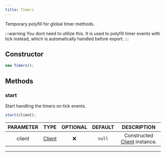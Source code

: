 ```yaml
---
title: Timers
---
```


Temporary polyfill for global timer methods.

:::warning
You dont need to utilize this.
It is used to polyfill timer events with tick instead,
which is automatically handled before export.
:::

## Constructor
```js
new Timers();
```

## Methods

### start
Start handling the timers on tick events.

```js
start(client);
```
| PARAMETER | TYPE | OPTIONAL | DEFAULT | DESCRIPTION |
| :-------: | :--: | :------: | :-----: | :---------: |
| client | [Client](/docs/classes/client) |  ❌   | `null`  | Constructed [Client](/docs/classes/client) instance. |

___